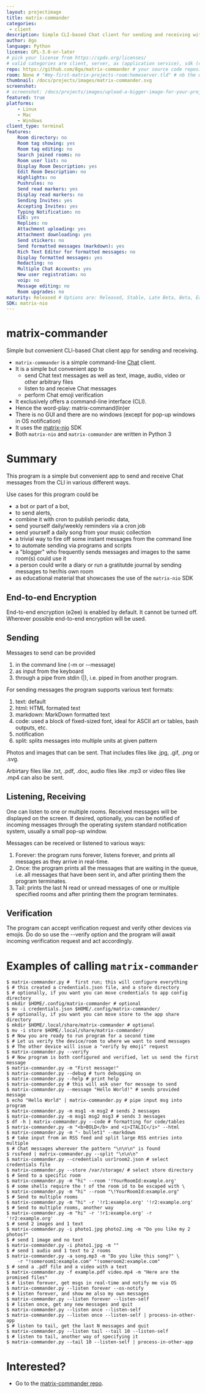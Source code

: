 ```yaml
---
layout: projectimage
title: matrix-commander
categories:
 - client
description: Simple CLI-based Chat client for sending and receiving with support for end-to-end encryption, emoji verification and much more
author: 8go
language: Python
license: GPL-3.0-or-later
# pick your license from https://spdx.org/licenses/
# valid categories are client, server, as (application service), sdk (client sdk), bot, and other
repo: https://github.com/8go/matrix-commander # your source code repository
room: None # "#my-first-matrix-projects-room:homeserver.tld" # nb the quotes are needed as rooms start with #
thumbnail: /docs/projects/images/matrix-commander.svg
screenshot:
# screenshot: /docs/projects/images/upload-a-bigger-image-for-your-project-page-to-the-images-subfolder.png
featured: true
platforms:
    - Linux
    - Mac
    - Windows
client_type: terminal
features:
    Room directory: no
    Room tag showing: yes
    Room tag editing: no
    Search joined rooms: no
    Room user list: no
    Display Room Description: yes
    Edit Room Description: no
    Highlights: no
    Pushrules: no
    Send read markers: yes
    Display read markers: no
    Sending Invites: yes
    Accepting Invites: yes
    Typing Notification: no
    E2E: yes
    Replies: no
    Attachment uploading: yes
    Attachment downloading: yes
    Send stickers: no
    Send formatted messages (markdown): yes
    Rich Text Editor for formatted messages: no
    Display formatted messages: yes
    Redacting: no
    Multiple Chat Accounts: yes
    New user registration: no
    voip: no
    Message editing: no
    Room upgrades: no
maturity: Released # Options are: Released, Stable, Late Beta, Beta, Early Beta, Late Alpha, Alpha, Early Alpha, or Not actively maintained
SDK: matrix-nio
---
```


# matrix-commander

Simple but convenient CLI-based Chat client app for sending and receiving.

- `matrix-commander` is a simple command-line [Chat](https://matrix.org/)
  client.
- It is a simple but convenient app to
    - send Chat text messages as well as text, image, audio, video or
      other arbitrary files
    - listen to and receive Chat messages
    - perform Chat emoji verification
- It exclusively offers a command-line interface (CLI).
- Hence the word-play: matrix-command(lin)er
- There is no GUI and there are no windows (except for pop-up windows in
  OS notification)
- It uses the [matrix-nio](https://github.com/poljar/matrix-nio/) SDK
- Both `matrix-nio` and `matrix-commander` are written in Python 3

# Summary

This program is a simple but convenient app to send and receive Chat
messages from the CLI in various different ways.

Use cases for this program could be
- a bot or part of a bot,
- to send alerts,
- combine it with cron to publish periodic data,
- send yourself daily/weekly reminders via a cron job
- send yourself a daily song from your music collection
- a trivial way to fire off some instant messages from the command line
- to automate sending via programs and scripts
- a "blogger" who frequently sends messages and images to the same
  room(s) could use it
- a person could write a diary or run a gratitutde journal by
  sending messages to her/his own room
- as educational material that showcases the use of the `matrix-nio` SDK

## End-to-end Encryption

End-to-end encryption (e2ee) is enabled by default. It cannot be turned off.
Wherever possible end-to-end encryption will be used. 

## Sending

Messages to send can be provided
1) in the command line (-m or --message)
2) as input from the keyboard
3) through a pipe from stdin (|), i.e. piped in from another program.

For sending messages the program supports various text formats:
1) text: default
2) html:  HTML formated text
3) markdown: MarkDown formatted text
4) code: used a block of fixed-sized font, ideal for ASCII art or
   tables, bash outputs, etc.
5) notification
6) split: splits messages into multiple units at given pattern

Photos and images that can be sent. That includes files like
.jpg, .gif, .png or .svg.

Arbirtary files like .txt, .pdf, .doc, audio files like .mp3
or video files like .mp4 can also be sent.

## Listening, Receiving

One can listen to one or multiple rooms. Received messages will be displayed
on the screen. If desired, optionally, you can be notified of incoming
messages through the operating system standard notification system, usually a
small pop-up window.

Messages can be received or listened to various ways:
1) Forever: the program runs forever, listens forever, and prints all
   messages as they arrive in real-time.
2) Once: the program prints all the messages that are waiting in the queue,
   i.e. all messages that have been sent in, and after printing them the
   program terminates.
3) Tail: prints the last N read or unread messages of one or multiple
   specified rooms and after printing them the program terminates.

## Verification

The program can accept verification request and verify other devices
via emojis. Do do so use the --verify option and the program will
await incoming verification request and act accordingly.

# Examples of calling `matrix-commander`

```
$ matrix-commander.py #  first run; this will configure everything
$ # this created a credentials.json file, and a store directory
$ # optionally, if you want you can move credentials to app config directory
$ mkdir $HOME/.config/matrix-commander # optional
$ mv -i credentials.json $HOME/.config/matrix-commander/
$ # optionally, if you want you can move store to the app share directory
$ mkdir $HOME/.local/share/matrix-commander # optional
$ mv -i store $HOME/.local/share/matrix-commander/
$ # Now you are ready to run program for a second time
$ # Let us verify the device/room to where we want to send messages
$ # The other device will issue a "verify by emoji" request
$ matrix-commander.py --verify
$ # Now program is both configured and verified, let us send the first message
$ matrix-commander.py -m "First message!"
$ matrix-commander.py --debug # turn debugging on
$ matrix-commander.py --help # print help
$ matrix-commander.py # this will ask user for message to send
$ matrix-commander.py --message "Hello World!" # sends provided message
$ echo "Hello World" | matrix-commander.py # pipe input msg into program
$ matrix-commander.py -m msg1 -m msg2 # sends 2 messages
$ matrix-commander.py -m msg1 msg2 msg3 # sends 3 messages
$ df -h | matrix-commander.py --code # formatting for code/tables
$ matrix-commander.py -m "<b>BOLD</b> and <i>ITALIC</i>" --html
$ matrix-commander.py -m "- bullet1" --markdown
$ # take input from an RSS feed and split large RSS entries into multiple
$ # Chat messages wherever the pattern "\n\n\n" is found
$ rssfeed | matrix-commander.py --split "\n\n\n"
$ matrix-commander.py --credentials usr1room2.json # select credentials file
$ matrix-commander.py --store /var/storage/ # select store directory
$ # Send to a specific room
$ matrix-commander.py -m "hi" --room '!YourRoomId:example.org'
$ # some shells require the ! of the room id to be escaped with \
$ matrix-commander.py -m "hi" --room "\!YourRoomId:example.org"
$ # Send to multiple rooms
$ matrix-commander.py -m "hi" -r '!r1:example.org' '!r2:example.org'
$ # Send to multiple rooms, another way
$ matrix-commander.py -m "hi" -r '!r1:example.org' -r '!r2:example.org'
$ # send 2 images and 1 text
$ matrix-commander.py -i photo1.jpg photo2.img -m "Do you like my 2 photos?"
$ # send 1 image and no text
$ matrix-commander.py -i photo1.jpg -m ""
$ # send 1 audio and 1 text to 2 rooms
$ matrix-commander.py -a song.mp3 -m "Do you like this song?" \
    -r "!someroom1:example.com" "!someroom2:example.com"
$ # send a .pdf file and a video with a text
$ matrix-commander.py -f example.pdf video.mp4 -m "Here are the promised files"
$ # listen forever, get msgs in real-time and notify me via OS
$ matrix-commander.py --listen forever --os-notify
$ # listen forever, and show me also my own messages
$ matrix-commander.py --listen forever --listen-self
$ # listen once, get any new messages and quit
$ matrix-commander.py --listen once --listen-self
$ matrix-commander.py --listen once --listen-self | process-in-other-app
$ # listen to tail, get the last N messages and quit
$ matrix-commander.py --listen tail --tail 10 --listen-self
$ # listen to tail, another way of specifying it
$ matrix-commander.py --tail 10 --listen-self | process-in-other-app

```

# Interested?

- Go to the [matrix-commander repo](https://github.com/8go/matrix-commander/).
